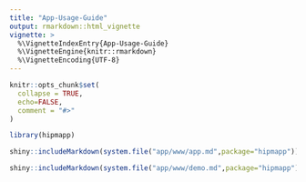 ```yaml
---
title: "App-Usage-Guide"
output: rmarkdown::html_vignette
vignette: >
  %\VignetteIndexEntry{App-Usage-Guide}
  %\VignetteEngine{knitr::rmarkdown}
  %\VignetteEncoding{UTF-8}
---
```


```r
knitr::opts_chunk$set(
  collapse = TRUE,
  echo=FALSE,
  comment = "#>"
)
```

```r
library(hipmapp)
```

```r
shiny::includeMarkdown(system.file("app/www/app.md",package="hipmapp"))
```

```r
shiny::includeMarkdown(system.file("app/www/demo.md",package="hipmapp"))
```
